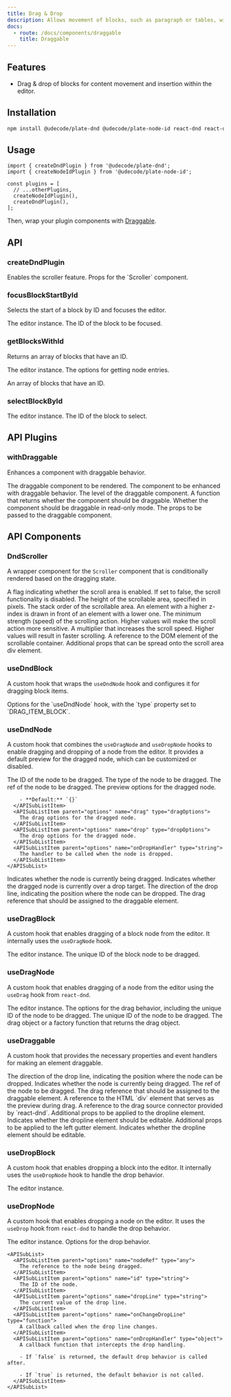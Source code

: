```yaml
---
title: Drag & Drop
description: Allows movement of blocks, such as paragraph or tables, within the editor.
docs:
  - route: /docs/components/draggable
    title: Draggable
---
```


<ComponentPreview name="playground-demo" id="dnd" />

<PackageInfo>

## Features

- Drag & drop of blocks for content movement and insertion within the editor.

</PackageInfo>

## Installation

```bash
npm install @udecode/plate-dnd @udecode/plate-node-id react-dnd react-dnd-html5-backend
```

## Usage

```tsx
import { createDndPlugin } from '@udecode/plate-dnd';
import { createNodeIdPlugin } from '@udecode/plate-node-id';

const plugins = [
  // ...otherPlugins,
  createNodeIdPlugin(),
  createDndPlugin(),
];
```

Then, wrap your plugin components with [Draggable](/docs/components/draggable).

## API

### createDndPlugin

<APIOptions>
<APIItem name="enableScroller" type="boolean" optional>
Enables the scroller feature.

</APIItem>
<APIItem name="scrollerProps" type="Partial<ScrollerProps>" optional>
Props for the `Scroller` component.

</APIItem>
</APIOptions>

### focusBlockStartById

Selects the start of a block by ID and focuses the editor.

<APIParameters>
  <APIItem name="editor" type="TEditor">
    The editor instance.
  </APIItem>
  <APIItem name="id" type="string">
    The ID of the block to be focused.
  </APIItem>
</APIParameters>

### getBlocksWithId

Returns an array of blocks that have an ID.

<APIParameters>
  <APIItem name="editor" type="TEditor">
    The editor instance.
  </APIItem>
  <APIItem name="options" type="GetNodeEntriesOptions">
    The options for getting node entries.
  </APIItem>
</APIParameters>

<APIReturns>

<APIItem type="TNodeEntry[]">

An array of blocks that have an ID.

</APIItem>

</APIReturns>

### selectBlockById

<APIParameters>
  <APIItem name="editor" type="TEditor">
    The editor instance.
  </APIItem>
  <APIItem name="id" type="string">
    The ID of the block to select.
  </APIItem>
</APIParameters>

## API Plugins

### withDraggable

Enhances a component with draggable behavior.

<APIParameters>
  <APIItem name="Draggable" type="React.FC">
    The draggable component to be rendered.
  </APIItem>
  <APIItem name="Component" type="React.FC">
    The component to be enhanced with draggable behavior.
  </APIItem>
  <APIItem name="options" type="WithDraggableOptions" optional>
    <APISubList>
      <APISubListItem
        parent="options"
        name="level"
        type="number | null"
        optional
      >
        The level of the draggable component.
      </APISubListItem>
      <APISubListItem
        parent="options"
        name="filter"
        type="(editor: TEditor, path: Path) => boolean"
        optional
      >
        A function that returns whether the component should be draggable.
      </APISubListItem>
      <APISubListItem
        parent="options"
        name="allowReadOnly"
        type="boolean"
        optional
      >
        Whether the component should be draggable in read-only mode.
      </APISubListItem>
      <APISubListItem parent="options" name="draggableProps" type="T" optional>
        The props to be passed to the draggable component.
      </APISubListItem>
    </APISubList>
  </APIItem>
</APIParameters>

## API Components

### DndScroller

A wrapper component for the `Scroller` component that is conditionally rendered based on the dragging state.

<APIState>
  <APIItem name="enabled" type="boolean">
    A flag indicating whether the scroll area is enabled. If set to false, the
    scroll functionality is disabled.
  </APIItem>
  <APIItem name="height" type="number">
    The height of the scrollable area, specified in pixels.
  </APIItem>
  <APIItem name="zIndex" type="number">
    The stack order of the scrollable area. An element with a higher z-index is
    drawn in front of an element with a lower one.
  </APIItem>
  <APIItem name="minStrength" type="number">
    The minimum strength (speed) of the scrolling action. Higher values will
    make the scroll action more sensitive.
  </APIItem>
  <APIItem name="strengthMultiplier" type="number">
    A multiplier that increases the scroll speed. Higher values will result in
    faster scrolling.
  </APIItem>
  <APIItem name="containerRef" type="RefObject&lt;any&gt;">
    A reference to the DOM element of the scrollable container.
  </APIItem>
  <APIItem name="scrollAreaProps" type="HTMLAttributes&lt;HTMLDivElement&gt;">
    Additional props that can be spread onto the scroll area div element.
  </APIItem>
</APIState>

### useDndBlock

A custom hook that wraps the `useDndNode` hook and configures it for dragging block items.

<APIParameters>
  <APIItem name="options" type="WithPartial<UseDndNodeOptions, 'type'>">
    Options for the `useDndNode` hook, with the `type` property set to
    `DRAG_ITEM_BLOCK`.
  </APIItem>
</APIParameters>

### useDndNode

A custom hook that combines the `useDragNode` and `useDropNode` hooks to enable dragging and dropping of a node from the editor. It provides a default preview for the dragged node, which can be customized or disabled.

<APIParameters>
  <APIItem name="options" type="UseDndNodeOptions">
    <APISubList>
      <APISubListItem parent="options" name="id" type="string">
        The ID of the node to be dragged.
      </APISubListItem>
      <APISubListItem parent="options" name="type" type="string">
        The type of the node to be dragged.
      </APISubListItem>
      <APISubListItem parent="options" name="nodeRef" type="any">
        The ref of the node to be dragged.
      </APISubListItem>
      <APISubListItem parent="options" name="preview" type="previewOptions">
        The preview options for the dragged node.

        - **Default:** `{}`
      </APISubListItem>
      <APISubListItem parent="options" name="drag" type="dragOptions">
        The drag options for the dragged node.
      </APISubListItem>
      <APISubListItem parent="options" name="drop" type="dropOptions">
        The drop options for the dragged node.
      </APISubListItem>
      <APISubListItem parent="options" name="onDropHandler" type="string">
        The handler to be called when the node is dropped.
      </APISubListItem>
    </APISubList>

  </APIItem>
</APIParameters>

<APIReturns>

<APIItem name="isDragging" type="boolean">
  Indicates whether the node is currently being dragged.
</APIItem>
<APIItem name="isOver" type="boolean">
  Indicates whether the dragged node is currently over a drop target.
</APIItem>
<APIItem name="dropLine" type="'' | 'top' | 'bottom'">
  The direction of the drop line, indicating the position where the node can be
  dropped.
</APIItem>
<APIItem name="dragRef" type="ConnectDragSource">
  The drag reference that should be assigned to the draggable element.
</APIItem>

</APIReturns>

### useDragBlock

A custom hook that enables dragging of a block node from the editor. It internally uses the `useDragNode` hook.

<APIParameters>
  <APIItem name="editor" type="TEditor">
    The editor instance.
  </APIItem>
  <APIItem name="id" type="string">
    The unique ID of the block node to be dragged.
  </APIItem>
</APIParameters>

### useDragNode

A custom hook that enables dragging of a node from the editor using the `useDrag` hook from `react-dnd`.

<APIParameters>
  <APIItem name="editor" type="TEditor">
    The editor instance.
  </APIItem>
  <APIItem name="options" type="UseDragNodeOptions">
    The options for the drag behavior, including the unique ID of the node to be
    dragged.
    <APISubList>
      <APISubListItem parent="options" name="id" type="string">
        The unique ID of the node to be dragged.
      </APISubListItem>
      <APISubListItem
        parent="options"
        name="item"
        type="DragObject | DragObjectFactory<DragObject>"
        optional
      >
        The drag object or a factory function that returns the drag object.
      </APISubListItem>
    </APISubList>
  </APIItem>
</APIParameters>

### useDraggable

A custom hook that provides the necessary properties and event handlers for making an element draggable.

<APIState>
  <APIItem name="DropLine" type="'' | 'top' | 'bottom'">
    The direction of the drop line, indicating the position where the node can
    be dropped.
  </APIItem>
  <APIItem name="isDragging" type="boolean">
    Indicates whether the node is currently being dragged.
  </APIItem>
  <APIItem name="nodeRef" type="React.RefObject">
    The ref of the node to be dragged.
  </APIItem>
  <APIItem name="dragRef" type="ConnectDragSource">
    The drag reference that should be assigned to the draggable element.
  </APIItem>
</APIState>

<APIReturns>
  <APIItem name="previewRef" type="React.RefObject">
    A reference to the HTML `div` element that serves as the preview during
    drag.
  </APIItem>
  <APIItem name="handleRef" type="ConnectDragSource">
    A reference to the drag source connector provided by `react-dnd`.
  </APIItem>
  <APIItem name="droplineProps" type="object">
    Additional props to be applied to the dropline element.
    <APISubList>
      <APISubListItem
        parent="droplineProps"
        name="contentEditable"
        type="boolean"
      >
        Indicates whether the dropline element should be editable.
      </APISubListItem>
    </APISubList>
  </APIItem>
  <APIItem name="gutterLeftProps" type="object">
    Additional props to be applied to the left gutter element.
    <APISubList>
      <APISubListItem
        parent="gutterLeftProps"
        name="contentEditable"
        type="boolean"
      >
        Indicates whether the dropline element should be editable.
      </APISubListItem>
    </APISubList>
  </APIItem>
</APIReturns>

### useDropBlock

A custom hook that enables dropping a block into the editor. It internally uses the `useDropNode` hook to handle the drop behavior.

<APIParameters>
  <APIItem name="editor" type="TEditor">
    The editor instance.
  </APIItem>
  <APIItem name="options" type="Omit<UseDropNodeOptions, 'accept'>"></APIItem>
</APIParameters>

### useDropNode

A custom hook that enables dropping a node on the editor. It uses the `useDrop` hook from `react-dnd` to handle the drop behavior.

<APIParameters>
  <APIItem name="editor" type="TEditor">
    The editor instance.
  </APIItem>
  <APIItem name="options" type="UseDropNodeOptions">
    Options for the drop behavior.

    <APISubList>
      <APISubListItem parent="options" name="nodeRef" type="any">
        The reference to the node being dragged.
      </APISubListItem>
      <APISubListItem parent="options" name="id" type="string">
        The ID of the node.
      </APISubListItem>
      <APISubListItem parent="options" name="dropLine" type="string">
        The current value of the drop line.
      </APISubListItem>
      <APISubListItem parent="options" name="onChangeDropLine" type="function">
        A callback called when the drop line changes.
      </APISubListItem>
      <APISubListItem parent="options" name="onDropHandler" type="object">
        A callback function that intercepts the drop handling.

        - If `false` is returned, the default drop behavior is called after.

        - If `true` is returned, the default behavior is not called.
      </APISubListItem>
    </APISubList>

  </APIItem>
</APIParameters>
